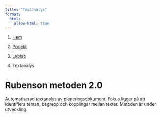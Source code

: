 ```yaml
---
title: "Textanalys"
format:
  html:
    allow-html: true
---
```


<nav aria-label="breadcrumb">

<ol class="breadcrumb">

<li class="breadcrumb-item">

<a href="../../../index.html">Hem</a>

</li>

<li class="breadcrumb-item">

<a href="../../index.html">Projekt</a>

</li>

<li class="breadcrumb-item">

<a href="../index.html">Lablab</a>

</li>

<li class="breadcrumb-item active" aria-current="page">

Textanalys

</li>

</ol>

</nav>

# Rubenson metoden 2.0

Automatiserad textanalys av planeringsdokument. Fokus ligger på att identifiera teman, begrepp och kopplingar mellan texter. Metoden är under utveckling.
